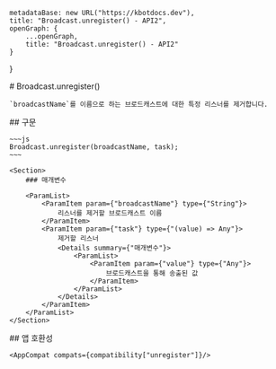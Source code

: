 
    metadataBase: new URL("https://kbotdocs.dev"),
    title: "Broadcast.unregister() - API2",
    openGraph: {
        ...openGraph,
        title: "Broadcast.unregister() - API2"
    }
}

<Section>
    # Broadcast.unregister()

    `broadcastName`를 이름으로 하는 브로드캐스트에 대한 특정 리스너를 제거합니다.
</Section>
<Section>
    ## 구문

    ~~~js
    Broadcast.unregister(broadcastName, task);
    ~~~

    <Section>
        ### 매개변수

        <ParamList>
            <ParamItem param={"broadcastName"} type={"String"}>
                리스너를 제거할 브로드캐스트 이름
            </ParamItem>
            <ParamItem param={"task"} type={"(value) => Any"}>
                제거할 리스너
                <Details summary={"매개변수"}>
                    <ParamList>
                        <ParamItem param={"value"} type={"Any"}>
                            브로드캐스트을 통해 송출된 값
                        </ParamItem>
                    </ParamList>
                </Details>
            </ParamItem>
        </ParamList>
    </Section>
</Section>
<Section>
    ## 앱 호환성

    <AppCompat compats={compatibility["unregister"]}/>
</Section>